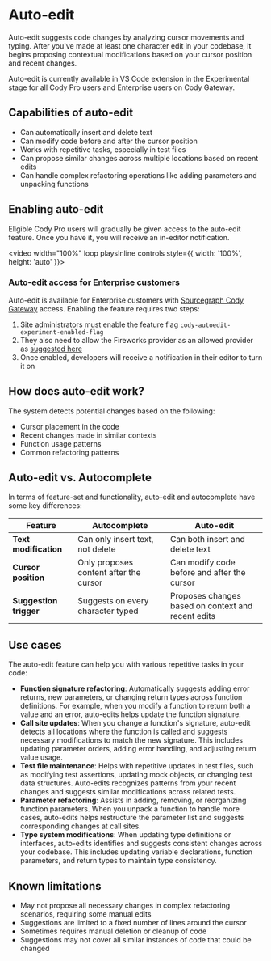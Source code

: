 # Auto-edit

<p className="subtitle">Auto-edit suggests code changes by analyzing cursor movements and typing. After you've made at least one character edit in your codebase, it begins proposing contextual modifications based on your cursor position and recent changes.</p>

<Callout type="info">Auto-edit is currently available in VS Code extension in the Experimental stage for all Cody Pro users and Enterprise users on Cody Gateway.</Callout>

## Capabilities of auto-edit

- Can automatically insert and delete text
- Can modify code before and after the cursor position
- Works with repetitive tasks, especially in test files
- Can propose similar changes across multiple locations based on recent edits
- Can handle complex refactoring operations like adding parameters and unpacking functions

## Enabling auto-edit

Eligible Cody Pro users will gradually be given access to the auto-edit feature. Once you have it, you will receive an in-editor notification.

<video width="100%" loop playsInline controls style={{ width: '100%', height: 'auto' }}>
    <source src="https://storage.googleapis.com/sourcegraph-assets/Docs/Media/auto-edit-in-action-2025.mp4" type="video/mp4" />
</video>

### Auto-edit access for Enterprise customers

Auto-edit is available for Enterprise customers with [Sourcegraph Cody Gateway](/cody/core-concepts/cody-gateway#sourcegraph-cody-gateway) access. Enabling the feature requires two steps:

1. Site administrators must enable the feature flag `cody-autoedit-experiment-enabled-flag`
2. They also need to allow the Fireworks provider as an allowed provider as [suggested here](https://sourcegraph.com/docs/cody/enterprise/model-configuration#model-filters)
3. Once enabled, developers will receive a notification in their editor to turn it on

## How does auto-edit work?

The system detects potential changes based on the following:

- Cursor placement in the code
- Recent changes made in similar contexts
- Function usage patterns
- Common refactoring patterns

## Auto-edit vs. Autocomplete

In terms of feature-set and functionality, auto-edit and autocomplete have some key differences:

|      **Feature**       |            **Autocomplete**            |                   **Auto-edit**                    |
| ---------------------- | -------------------------------------- | -------------------------------------------------- |
| **Text modification**  | Can only insert text, not delete       | Can both insert and delete text                    |
| **Cursor position**    | Only proposes content after the cursor | Can modify code before and after the cursor        |
| **Suggestion trigger** | Suggests on every character typed      | Proposes changes based on context and recent edits |

## Use cases

The auto-edit feature can help you with various repetitive tasks in your code:

- **Function signature refactoring**: Automatically suggests adding error returns, new parameters, or changing return types across function definitions. For example, when you modify a function to return both a value and an error, auto-edits helps update the function signature.
- **Call site updates**: When you change a function's signature, auto-edit detects all locations where the function is called and suggests necessary modifications to match the new signature. This includes updating parameter orders, adding error handling, and adjusting return value usage.
- **Test file maintenance**: Helps with repetitive updates in test files, such as modifying test assertions, updating mock objects, or changing test data structures. Auto-edits recognizes patterns from your recent changes and suggests similar modifications across related tests.
- **Parameter refactoring**: Assists in adding, removing, or reorganizing function parameters. When you unpack a function to handle more cases, auto-edits helps restructure the parameter list and suggests corresponding changes at call sites.
- **Type system modifications**: When updating type definitions or interfaces, auto-edits identifies and suggests consistent changes across your codebase. This includes updating variable declarations, function parameters, and return types to maintain type consistency.

## Known limitations

- May not propose all necessary changes in complex refactoring scenarios, requiring some manual edits
- Suggestions are limited to a fixed number of lines around the cursor
- Sometimes requires manual deletion or cleanup of code
- Suggestions may not cover all similar instances of code that could be changed
